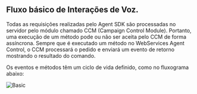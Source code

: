 
## Fluxo básico de Interações de Voz.

Todas as requisições realizadas pelo Agent SDK são processadas no
servidor pelo módulo chamado CCM (Campaign Control Module). Portanto, uma
execução de um método pode ou não ser aceita pelo CCM de forma assíncrona. Sempre
que é executado um método no WebServices Agent Control, o CCM processará o pedido
e enviará um evento de retorno mostrando o resultado do comando.

Os eventos e métodos têm um ciclo de vida definido, como no fluxograma abaixo:

![Basic](../../assets/images/fluxo_voz.png)
